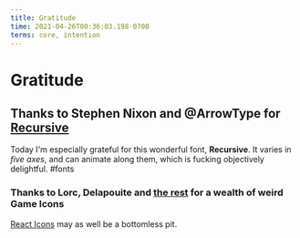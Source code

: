 ```yaml
---
title: Gratitude
time: 2021-04-26T00:36:03.198-0700
terms: core, intention
---
```


# Gratitude

## Thanks to Stephen Nixon and @ArrowType for [Recursive](https://recursive.design)

Today I'm especially grateful for this wonderful font, **Recursive**. It varies in _five axes_, and can animate along them, which is fucking objectively delightful. #fonts

### Thanks to Lorc, Delapouite and [the rest](https://game-icons.net/about.html#authors) for a wealth of weird Game Icons

[React Icons](https://react-icons.github.io/react-icons/icons?name=gi) may as well be a bottomless pit.

<div className='iconGallery'>
	<GiLightningBow size='96' />
	<GiElephantHead size='96' />
	<GiSpyglass size='96' />
	<GiBottleVapors size='96' />
	<GiSpellBook size='96' />
	<GiFairyWings size='96' />
	<GiWell size='96' />
	<GiSwanBreeze size='96' />
	<GiFlyingTrout size='96' />
	<GiFlamedLeaf size='96' />
	<GiDropletSplash size='96' />
	<GiMagicGate size='96' />
	<GiDiamondsSmile size='96' />
	<GiCrownedHeart size='96' />
	<GiBabyFace size='96' />
</div>
